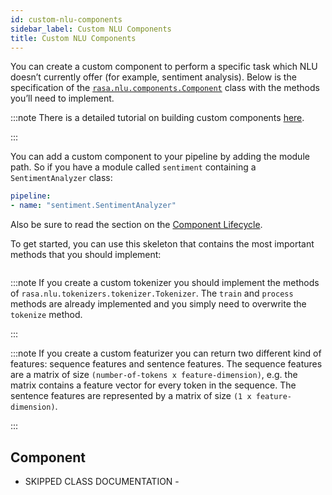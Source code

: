 ```yaml
---
id: custom-nlu-components
sidebar_label: Custom NLU Components
title: Custom NLU Components
---
```


You can create a custom component to perform a specific task which NLU doesn’t currently offer (for example, sentiment analysis).
Below is the specification of the [`rasa.nlu.components.Component`](./custom-nlu-components#rasa.nlu.components.Component) class with the methods you’ll need to implement.

:::note
There is a detailed tutorial on building custom components [here](https://blog.rasa.com/enhancing-rasa-nlu-with-custom-components/).

:::

You can add a custom component to your pipeline by adding the module path.
So if you have a module called `sentiment`
containing a `SentimentAnalyzer` class:

```yaml
pipeline:
- name: "sentiment.SentimentAnalyzer"
```

Also be sure to read the section on the [Component Lifecycle](../nlu/choosing-a-pipeline#component-lifecycle).

To get started, you can use this skeleton that contains the most important
methods that you should implement:

```python (../tests/nlu/example_component.py)
```

:::note
If you create a custom tokenizer you should implement the methods of `rasa.nlu.tokenizers.tokenizer.Tokenizer`.
The `train` and `process` methods are already implemented and you simply need to overwrite the `tokenize`
method.

:::

:::note
If you create a custom featurizer you can return two different kind of features: sequence features and sentence
features. The sequence features are a matrix of size `(number-of-tokens x feature-dimension)`, e.g.
the matrix contains a feature vector for every token in the sequence.
The sentence features are represented by a matrix of size `(1 x feature-dimension)`.

:::

## Component

- SKIPPED CLASS DOCUMENTATION -
